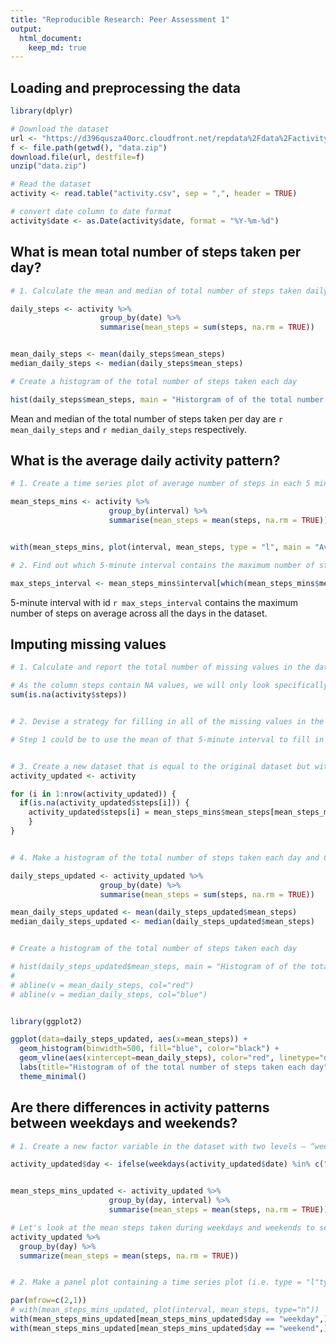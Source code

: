 ```yaml
---
title: "Reproducible Research: Peer Assessment 1"
output: 
  html_document:
    keep_md: true
---
```



## Loading and preprocessing the data

```r

library(dplyr)

# Download the dataset
url <- "https://d396qusza40orc.cloudfront.net/repdata%2Fdata%2Factivity.zip"
f <- file.path(getwd(), "data.zip")
download.file(url, destfile=f)
unzip("data.zip")

# Read the dataset
activity <- read.table("activity.csv", sep = ",", header = TRUE)

# convert date column to date format
activity$date <- as.Date(activity$date, format = "%Y-%m-%d")

```



## What is mean total number of steps taken per day?
```r
# 1. Calculate the mean and median of total number of steps taken daily

daily_steps <- activity %>% 
                    group_by(date) %>% 
                    summarise(mean_steps = sum(steps, na.rm = TRUE))


mean_daily_steps <- mean(daily_steps$mean_steps)
median_daily_steps <- median(daily_steps$mean_steps)

# Create a histogram of the total number of steps taken each day

hist(daily_steps$mean_steps, main = "Historgram of of the total number of steps taken each day", xlab = "Daily steps")


```

Mean and median of the total number of steps taken per day are `r mean_daily_steps` and `r median_daily_steps` respectively.




## What is the average daily activity pattern?
```r
# 1. Create a time series plot of average number of steps in each 5 mins interval

mean_steps_mins <- activity %>% 
                      group_by(interval) %>% 
                      summarise(mean_steps = mean(steps, na.rm = TRUE))


with(mean_steps_mins, plot(interval, mean_steps, type = "l", main = "Average number of steps in each 5 mins interval", ylab = "average number of steps"))

# 2. Find out which 5-minute interval contains the maximum number of steps on average across all the days in the dataset.

max_steps_interval <- mean_steps_mins$interval[which(mean_steps_mins$mean_steps == max(mean_steps_mins$mean_steps))]
```

5-minute interval with id `r max_steps_interval` contains the maximum number of steps on average across all the days in the dataset.



## Imputing missing values
```r

# 1. Calculate and report the total number of missing values in the dataset (i.e. the total number of rows with NAs)

# As the column steps contain NA values, we will only look specifically at this column for # of rows with NAs
sum(is.na(activity$steps))


# 2. Devise a strategy for filling in all of the missing values in the dataset. The strategy does not need to be sophisticated. For example, you could use the mean/median for that day, or the mean for that 5-minute interval, etc.

# Step 1 could be to use the mean of that 5-minute interval to fill in for the missing value. If there are any missing values still remaining then the mean of the day can be used to fill in for the missing value.


# 3. Create a new dataset that is equal to the original dataset but with the missing data filled in.
activity_updated <- activity

for (i in 1:nrow(activity_updated)) {
  if(is.na(activity_updated$steps[i])) {
    activity_updated$steps[i] = mean_steps_mins$mean_steps[mean_steps_mins$interval == activity_updated$interval[i]]
    }
}


# 4. Make a histogram of the total number of steps taken each day and Calculate and report the mean and median total number of steps taken per day. Do these values differ from the estimates from the first part of the assignment? What is the impact of imputing missing data on the estimates of the total daily number of steps?

daily_steps_updated <- activity_updated %>% 
                    group_by(date) %>% 
                    summarise(mean_steps = sum(steps, na.rm = TRUE))

mean_daily_steps_updated <- mean(daily_steps_updated$mean_steps)
median_daily_steps_updated <- median(daily_steps_updated$mean_steps)


# Create a histogram of the total number of steps taken each day

# hist(daily_steps_updated$mean_steps, main = "Histogram of of the total number of steps taken each day", xlab = "Daily steps")
# 
# abline(v = mean_daily_steps, col="red")
# abline(v = median_daily_steps, col="blue")


library(ggplot2)

ggplot(data=daily_steps_updated, aes(x=mean_steps)) +
  geom_histogram(binwidth=500, fill="blue", color="black") +
  geom_vline(aes(xintercept=mean_daily_steps), color="red", linetype="dashed") +  geom_vline(aes(xintercept=median_daily_steps), color="blue", linetype="dashed") +
  labs(title="Histogram of of the total number of steps taken each day", x="Steps", y="Frequency") +
  theme_minimal()


```



## Are there differences in activity patterns between weekdays and weekends?
```r

# 1. Create a new factor variable in the dataset with two levels – “weekday” and “weekend” indicating whether a given date is a weekday or weekend day.

activity_updated$day <- ifelse(weekdays(activity_updated$date) %in% c("Saturday", "Sunday"), "weekend", "weekday")


mean_steps_mins_updated <- activity_updated %>% 
                      group_by(day, interval) %>% 
                      summarise(mean_steps = mean(steps, na.rm = TRUE))

# Let's look at the mean steps taken during weekdays and weekends to see if there is any difference in activity as a whole
activity_updated %>% 
  group_by(day) %>% 
  summarize(mean_steps = mean(steps, na.rm = TRUE))


# 2. Make a panel plot containing a time series plot (i.e. type = "l"type = "l") of the 5-minute interval (x-axis) and the average number of steps taken, averaged across all weekday days or weekend days (y-axis). See the README file in the GitHub repository to see an example of what this plot should look like using simulated data.

par(mfrow=c(2,1))
# with(mean_steps_mins_updated, plot(interval, mean_steps, type="n"))
with(mean_steps_mins_updated[mean_steps_mins_updated$day == "weekday",], plot(interval, mean_steps, type="l", col="red", ylab = "mean steps", main="mean steps per day during weekdays"))
with(mean_steps_mins_updated[mean_steps_mins_updated$day == "weekend",], plot(interval, mean_steps, type="l", col="blue", ylab = "mean steps", main="mean steps per day during weekends"))




```
